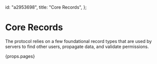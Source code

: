   id: "a2953698",
  title: "Core Records",
};

# Core Records

The protocol relies on a few foundational record types that are used by servers to find other users, propagate data, and validate permissions.

{props.pages}
